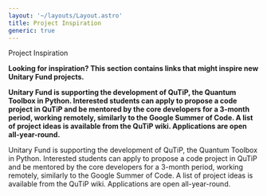 ```yaml
---
layout: '~/layouts/Layout.astro'
title: Project Inspiration
generic: true
---
```



<PageIntro onlyTitle>Project Inspiration</PageIntro>

**Looking for inspiration? This section contains links that might inspire new Unitary Fund projects.**

**Unitary Fund is supporting the development of QuTiP, the Quantum Toolbox in Python. Interested students can apply to propose a code project in QuTiP and be mentored by the core developers for a 3-month period, working remotely, similarly to the Google Summer of Code. A list of project ideas is available from the QuTiP wiki. Applications are open all-year-round.**

Unitary Fund is supporting the development of QuTiP, the Quantum Toolbox in Python. Interested students can apply to propose a code project in QuTiP and be mentored by the core developers for a 3-month period, working remotely, similarly to the Google Summer of Code. A list of project ideas is available from the QuTiP wiki. Applications are open all-year-round.
